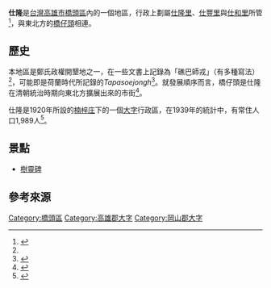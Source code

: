 {{NoteTA
|1=zh:庄;zh-hant:庄}}
'''仕隆'''是[[台灣|台灣]][[高雄市|高雄市]][[橋頭區|橋頭區]]內的一個地區，行政上劃屬[[仕隆里|仕隆里]]、[[仕豐里|仕豐里]]與[[仕和里|仕和里]]所管<ref>{{cite thesis|author=許譯云|year=2011|publisher=國立臺南大學 台灣文化研究所|title=橋頭地區的社會發展與變遷之研究－以仕隆許家為例|degree=碩士|url=http://handle.ncl.edu.tw/11296/ndltd/71428731263855500045}}</ref>，與東北方的[[橋仔頭|橋仔頭]]相連。

== 歷史 ==
本地區是鄭氏政權開墾地之一，在一些文書上記錄為「礁巴師戎」（有多種寫法）<ref name="Ong2010"/>，可能即是荷蘭時代所記錄的''Tapasoejongh''<ref>{{cite journal|title=鄭荷戰史補遺：江樹生譯註《梅氏日記》的迴響|journal=歷史月刊|volume=187|date=2003年8月|author=翁佳音}}</ref>。就發展順序而言，橋仔頭是仕隆在清朝統治時期向東北方擴展出來的市街<ref name="Ong2010">{{cite thesis|author=王麗蓉|year=2010|publisher=國立臺灣師範大學 台灣史研究所|title=清代高雄平原寺廟與地方社會|degree=碩士|url=http://handle.ncl.edu.tw/11296/ndltd/63807189953013879983}}</ref>。

仕隆是1920年所設的[[楠梓庄|楠梓庄]]下的一個[[大字|大字]]行政區，在1939年的統計中，有常住人口1,989人<ref>{{cite book|author=臺灣總督官房企畫部|year=1940|title=昭和十四年末 臺灣常住戶口統計}}</ref>。

==景點==
*[[樹靈碑|樹靈碑]]

== 參考來源 ==
{{reflist}}

{{taiwan-stub}}

{{高雄郡}}
{{岡山郡}}

[[Category:橋頭區|Category:橋頭區]]
[[Category:高雄郡大字|Category:高雄郡大字]]
[[Category:岡山郡大字|Category:岡山郡大字]]